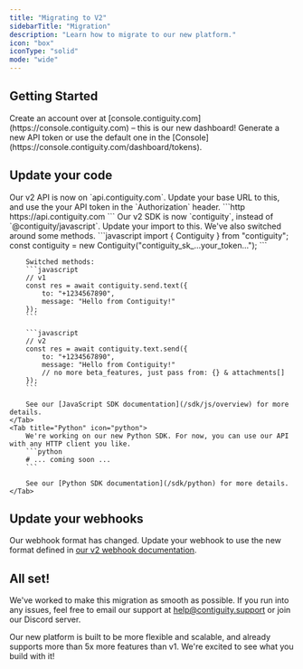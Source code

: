 ```yaml
---
title: "Migrating to V2"
sidebarTitle: "Migration"
description: "Learn how to migrate to our new platform."
icon: "box"
iconType: "solid"
mode: "wide"
---
```


## Getting Started

<Steps>
    <Step title="Create an account">
        Create an account over at [console.contiguity.com](https://console.contiguity.com) – this is our new dashboard!
    </Step>
    <Step title="Generate a new API token">
        Generate a new API token or use the default one in the [Console](https://console.contiguity.com/dashboard/tokens).
    </Step>
</Steps>


## Update your code

<Tabs>
    <Tab title="HTTP" icon="globe">
        Our v2 API is now on `api.contiguity.com`. Update your base URL to this, and use the your API token in the `Authorization` header.
        ```http
        https://api.contiguity.com
        ```
    </Tab>
    <Tab title="JavaScript" icon="js">
        Our v2 SDK is now `contiguity`, instead of `@contiguity/javascript`. Update your import to this. We've also switched around some methods.
        ```javascript
        import { Contiguity } from "contiguity";
        const contiguity = new Contiguity("contiguity_sk_...your_token...");
        ```

        Switched methods:
        ```javascript
        // v1
        const res = await contiguity.send.text({
            to: "+1234567890",
            message: "Hello from Contiguity!"
        });
        ```

        ```javascript
        // v2
        const res = await contiguity.text.send({
            to: "+1234567890",
            message: "Hello from Contiguity!"
            // no more beta_features, just pass from: {} & attachments[]
        });
        ```

        See our [JavaScript SDK documentation](/sdk/js/overview) for more details.
    </Tab>
    <Tab title="Python" icon="python">
        We're working on our new Python SDK. For now, you can use our API with any HTTP client you like.
        ```python
        # ... coming soon ...
        ```

        See our [Python SDK documentation](/sdk/python) for more details.
    </Tab>
</Tabs>

## Update your webhooks

Our webhook format has changed. Update your webhook to use the new format defined in [our v2 webhook documentation](/api-reference/webhook/example-v2).

## All set!
We've worked to make this migration as smooth as possible. If you run into any issues, feel free to email our support at [help@contiguity.support](mailto:help@contiguity.support) or join our Discord server.

Our new platform is built to be more flexible and scalable, and already supports more than 5x more features than v1. We're excited to see what you build with it!


<Snippet />